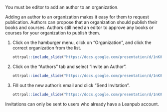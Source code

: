 
:::: {.warning}
You must be editor to add an author to an organization.
::::

Adding an author to an organization makes it easy for them to request publication. Authors can propose that an organization should publish their books and courses. Authors still need an editor to approve any books or courses for your organization to publish them. 

1. Click on the hamburger menu, click on "Organization", and click the correct organization from the list. 

    ```r
ottrpal::include_slide("https://docs.google.com/presentation/d/1nKVYtTsawTHSxMun69U3GO9xT_xSQsJjTEabEb1qAuU/edit#slide=id.g1b1ea0f5d51_0_7")
    ```
    
1. Click on the "Authors" tab and select "Invite an Author".

    ```r
ottrpal::include_slide("https://docs.google.com/presentation/d/1nKVYtTsawTHSxMun69U3GO9xT_xSQsJjTEabEb1qAuU/edit#slide=id.g1b1ea0f5d51_0_45")
    ```

1. Fill out the new author's email and click "Send Invitation".

    ```r
ottrpal::include_slide("https://docs.google.com/presentation/d/1nKVYtTsawTHSxMun69U3GO9xT_xSQsJjTEabEb1qAuU/edit#slide=id.g1b1ea0f5d51_0_51")
    ```
    
:::: {.warning}
Invitations can only be sent to users who already have a Leanpub account.
::::

